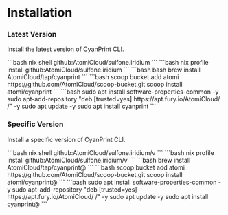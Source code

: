 
# Installation

### Latest Version

Install the latest version of CyanPrint CLI.

<Tabs groupId="installer" queryString="installer">
  <TabItem value="nix-shell" label="Nix Shell">
    ```bash
    nix shell github:AtomiCloud/sulfone.iridium
    ```
  </TabItem>
  <TabItem value="nix-profile" label="Nix Profile">
    ```bash
    nix profile install github:AtomiCloud/sulfone.iridium
    ```
  </TabItem>
  <TabItem value="brew" label="Brew">
    ```bash
    bash brew install AtomiCloud/tap/cyanprint
    ```
  </TabItem>
  <TabItem value="scoop" label="Scoop">
    ```bash
    scoop bucket add atomi https://github.com/AtomiCloud/scoop-bucket.git
    scoop install atomi/cyanprint
    ```
  </TabItem>
  <TabItem value="apt" label="APT (Debian)">
    ```bash
    sudo apt install software-properties-common -y sudo
    apt-add-repository "deb [trusted=yes] https://apt.fury.io/AtomiCloud/ /" -y
    sudo apt update -y
    sudo apt install cyanprint
    ```
  </TabItem>
</Tabs>

### Specific Version

Install a specific version of CyanPrint CLI.

<Tabs groupId="installer-spec" queryString="installer">
  <TabItem value="nix-shell" label="Nix Shell">
    ```bash
    nix shell github:AtomiCloud/sulfone.iridium/v<version>
    ```
  </TabItem>
  <TabItem value="nix-profile" label="Nix Profile">
      ```bash
      nix profile install github:AtomiCloud/sulfone.iridium/v<version>
      ```
  </TabItem>
  <TabItem value="brew" label="Brew">
    ```bash
    brew install AtomiCloud/tap/cyanprint@<version>
    ```
  </TabItem>
  <TabItem value="scoop" label="Scoop">
      ```bash
      scoop bucket add atomi https://github.com/AtomiCloud/scoop-bucket.git
      scoop install atomi/cyanprint@<version>
      ```
  </TabItem>
  <TabItem value="apt" label="APT (Debian)">
    ```bash
    sudo apt install software-properties-common -y
    sudo apt-add-repository "deb [trusted=yes] https://apt.fury.io/AtomiCloud/ /" -y
    sudo apt update -y
    sudo apt install cyanprint@<version>
    ```
    </TabItem>
</Tabs>

